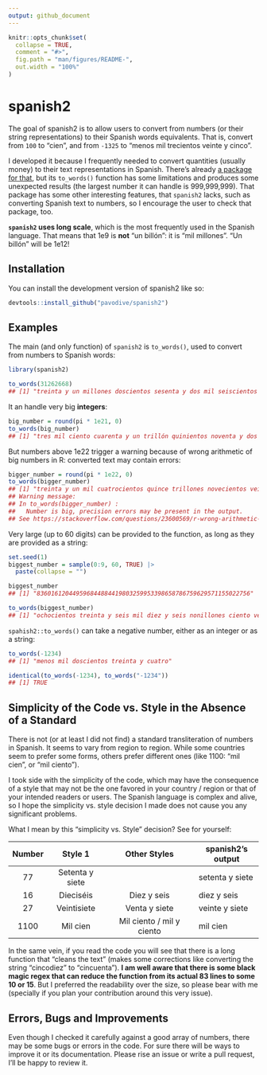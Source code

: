 ```yaml
---
output: github_document
---
```


<!-- README.md is generated from README.Rmd. Please edit that file -->

```r
knitr::opts_chunk$set(
  collapse = TRUE,
  comment = "#>",
  fig.path = "man/figures/README-",
  out.width = "100%"
)
```

# spanish2

<!-- badges: start -->
<!-- badges: end -->

The goal of spanish2 is to allow users to convert from numbers (or their string representations) to their Spanish words equivalents. That is, convert from `100` to "cien", and from `-1325` to "menos mil trecientos veinte y cinco".

I developed it because I frequently needed to convert quantities (usually money) to their text representations in Spanish. There's already [a package for that](https://github.com/rOpenSpain/spanish), but its `to_words()` function has some limitations and produces some unexpected results (the largest number it can handle is 999,999,999). That package has some other interesting features, that `spanish2` lacks, such as converting Spanish text to numbers, so I encourage the user to check that package, too.

**`spanish2` uses long scale**, which is the most frequently used in the Spanish language. That means that 1e9 is **not** "un billón": it is "mil millones". "Un billón" will be 1e12!

## Installation

You can install the development version of spanish2 like so:

``` r
devtools::install_github("pavodive/spanish2")
```

## Examples

The main (and only function) of `spanish2` is `to_words()`, used to convert from numbers to Spanish words:

```r
library(spanish2)

to_words(31262668)
## [1] "treinta y un millones doscientos sesenta y dos mil seiscientos sesenta y ocho"
```

It an handle very big **integers**:

```r
big_number = round(pi * 1e21, 0)
to_words(big_number)
## [1] "tres mil ciento cuarenta y un trillón quinientos noventa y dos mil seiscientos cincuenta y tres billones quinientos ochenta y nueve mil setecientos noventa y tres millones doscientos diez mil trescientos sesenta y ocho"
```

But numbers above 1e22 trigger a warning because of wrong arithmetic of big numbers in R: converted text may contain errors:

```r
bigger_number = round(pi * 1e22, 0)
to_words(bigger_number)
## [1] "treinta y un mil cuatrocientos quince trillones novecientos veinte y seis mil quinientos treinta y cinco billones ochocientos noventa y siete mil novecientos treinta millones seis mil quinientos veinte y ocho"
## Warning message:
## In to_words(bigger_number) :
##   Number is big, precision errors may be present in the output.
## See https://stackoverflow.com/questions/23600569/r-wrong-arithmetic-for-big-numbers
```

Very large (up to 60 digits) can be provided to the function, as long as they are provided as a string:

```r
set.seed(1)
biggest_number = sample(0:9, 60, TRUE) |>
  paste(collapse = "")

biggest_number
## [1] "836016120449596844884419803259953398658786759629571155022756"

to_words(biggest_number)
## [1] "ochocientos treinta y seis mil diez y seis nonillones ciento veinte mil cuatrocientos cuarenta y nueve octillones quinientos noventa y seis mil ochocientos cuarenta y cuatro septillones ochocientos ochenta y cuatro mil cuatrocientos diez y nueve sextillones ochocientos y tres mil doscientos cincuenta y nueve quintillones novecientos cincuenta y tres mil trescientos noventa y ocho cuatrillones seiscientos cincuenta y ocho mil setecientos ochenta y seis trillones setecientos cincuenta y nueve mil seiscientos veinte y nueve billones quinientos setenta y un mil ciento cincuenta y cinco millones veinte y dos mil setecientos cincuenta y seis"
```

`spahish2::to_words()` can take a negative number, either as an integer or as a string:

```r
to_words(-1234)
## [1] "menos mil doscientos treinta y cuatro"

identical(to_words(-1234), to_words("-1234"))
## [1] TRUE
```

## Simplicity of the Code vs. Style in the Absence of a Standard

There is not (or at least I did not find) a standard transliteration of numbers in Spanish. It seems to vary from region to region. While some countries seem to prefer some forms, others prefer different ones (like 1100: "mil cien", or "mil ciento").

I took side with the simplicity of the code, which may have the consequence of a style that may not be the one favored in your country / region or that of your intended readers or users. The Spanish language is complex and alive, so I hope the simplicity vs. style decision I made does not cause you any significant problems.

What I mean by this "simplicity vs. Style" decision? See for yourself:

| Number | Style 1         | Other Styles              | spanish2's output |
|:------:|:---------------:|:-------------------------:|-------------------|
| 77     | Setenta y siete |                           | setenta y siete   |
| 16     | Dieciséis       | Diez y seis               | diez y seis       |
| 27     | Veintisiete     | Venta y siete             | veinte y siete    |
| 1100   | Mil cien        | Mil ciento / mil y ciento | mil cien                  |

In the same vein, if you read the code you will see that there is a long function that "cleans the text" (makes some corrections like converting the string "cincodiez" to "cincuenta"). **I am well aware that there is some black magic regex that can reduce the function from its actual 83 lines to some 10 or 15**. But I preferred the readability over the size, so please bear with me (specially if you plan your contribution around this very issue).

## Errors, Bugs and Improvements

Even though I checked it carefully against a good array of numbers, there may be some bugs or errors in the code. For sure there will be ways to improve it or its documentation. Please rise an issue or write a pull request, I'll be happy to review it.
